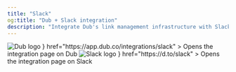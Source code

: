 ```yaml
---
title: "Slack"
og:title: "Dub + Slack integration"
description: "Integrate Dub's link management infrastructure with Slack."
---
```


<CardGroup cols={2}>
  <Card
    title="View on Dub"
    icon={
      <div className="h-8 w-8">
        <img
          src="https://assets.dub.co/logo.png"
          alt="Dub logo"
          className="h-full w-full"
        />
      </div>
    }
    href="https://app.dub.co/integrations/slack"
  >
    Opens the integration page on Dub
  </Card>
  <Card
    title="View on Slack"
    icon={
      <div className="h-8 w-8">
        <img
          src="https://dubassets.com/integrations/clzu59rx9000110bm5fnlzwuj_GigJCRt"
          alt="Slack logo"
          className="h-full w-full rounded-full"
        />
      </div>
    }
    href="https://d.to/slack"
  >
    Opens the integration page on Slack
  </Card>
</CardGroup>
